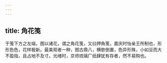 ```yaml
---
---
---
```

title: 角花笺
---



于笺下方之左端，图以诸花，谓之角花笺，又曰押角笺，嘉庆时怡亲王所制也，形形色色，花样极新。最美观者一种，图古鼎八，横欹倒置，色异形殊，小如豆而大不盈指，且占地不及寸。光绪时，京师琉璃厂纸肆犹有存者，然不易购也。